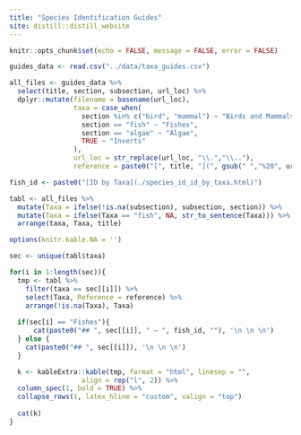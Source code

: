 ```yaml
---
title: "Species Identification Guides"
site: distill::distill_website
---
```


```r
knitr::opts_chunk$set(echo = FALSE, message = FALSE, error = FALSE)
```


```r
guides_data <- read.csv("../data/taxa_guides.csv")

all_files <- guides_data %>%
  select(title, section, subsection, url_loc) %>%
  dplyr::mutate(filename = basename(url_loc),
                taxa = case_when(
                  section %in% c("bird", "mammal") ~ "Birds and Mammals",
                  section == "fish" ~ "Fishes",
                  section == "algae" ~ "Algae",
                  TRUE ~ "Inverts"
                ),
                url_loc = str_replace(url_loc, "\\.","\\.."),
                reference = paste0("[", title, "](", gsub(" ","%20", url_loc), ")"))
```


```r
fish_id <- paste0("[ID by Taxa](./species_id_id_by_taxa.html)")

tabl <- all_files %>%
  mutate(Taxa = ifelse(!is.na(subsection), subsection, section)) %>%
  mutate(Taxa = ifelse(Taxa == "fish", NA, str_to_sentence(Taxa))) %>%
  arrange(taxa, Taxa, title)

options(knitr.kable.NA = '')

sec <- unique(tabl$taxa)

for(i in 1:length(sec)){
  tmp <- tabl %>%
    filter(taxa == sec[[i]]) %>%
    select(Taxa, Reference = reference) %>%
    arrange(!is.na(Taxa), Taxa)
  
  if(sec[i] == "Fishes"){
      cat(paste0("## ", sec[[i]], " — ", fish_id, ""), '\n \n \n')
  } else {
    cat(paste0("## ", sec[[i]]), '\n \n \n')
  }

  k <- kableExtra::kable(tmp, format = "html", linesep = "",
                  align = rep("l", 2)) %>%
  column_spec(1, bold = TRUE) %>%
  collapse_rows(1, latex_hline = "custom", valign = "top") 
  
  cat(k)
}

```

